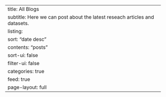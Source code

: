 ---
title: All Blogs
subtitle: Here we can post about the latest reseach articles and datasets.
listing:
  sort: "date desc"
  contents: "posts"
  sort-ui: false
  filter-ui: false
  categories: true
  feed: true
page-layout: full
---